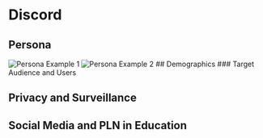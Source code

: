 # Discord
## Persona
![Persona Example 1](assets/Discord/persona1.jpg)
![Persona Example 2](assets/Discord/13221646371410_.pic_hd.jpg)
## Demographics
### Target Audience and Users


## Privacy and Surveillance

## Social Media and PLN in Education
